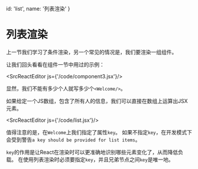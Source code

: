 
  id: 'list',
  name: '列表渲染'
}

# 列表渲染

上一节我们学习了条件渲染，另一个常见的情况是，我们要渲染一组组件。

让我们回头看看在组件一节中用过的示例：

<SrcReactEditor js={'/code/component3.jsx'}/>

显然，我们不能有多少个人就写多少个`<Welcome/>`。

如果给定一个JS数组，包含了所有人的信息，我们可以直接在数组上运算出JSX元素。

<SrcReactEditor js={'/code/list.jsx'}/>

值得注意的是，在`Welcome`上我们指定了属性`key`。
如果不指定`key`，在开发模式下会受到警告`a key should be provided for list items`。

`key`的作用是让React在渲染时可以更准确地识别哪些元素变化了，从而降低负载。
在使用列表渲染时必须要指定`key`，并且兄弟节点之间`key`是唯一地。
